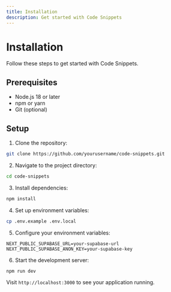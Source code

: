 ```yaml
---
title: Installation
description: Get started with Code Snippets
---
```


# Installation

Follow these steps to get started with Code Snippets.

## Prerequisites

- Node.js 18 or later
- npm or yarn
- Git (optional)

## Setup

1. Clone the repository:
```bash
git clone https://github.com/yourusername/code-snippets.git
```

2. Navigate to the project directory:
```bash
cd code-snippets
```

3. Install dependencies:
```bash
npm install
```

4. Set up environment variables:
```bash
cp .env.example .env.local
```

5. Configure your environment variables:
```env
NEXT_PUBLIC_SUPABASE_URL=your-supabase-url
NEXT_PUBLIC_SUPABASE_ANON_KEY=your-supabase-key
```

6. Start the development server:
```bash
npm run dev
```

Visit `http://localhost:3000` to see your application running.

